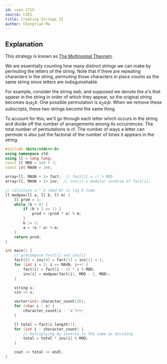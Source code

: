 ```yaml
---
id: cses-1715
source: CSES
title: Creating Strings II
author: Chongtian Ma
---
```


## Explanation

This strategy is known as [The Multinomial Theorem](https://en.wikipedia.org/wiki/Multinomial_theorem).

We are essentially counting how many distinct strings we can make by permuting the letters of the string. Note that if there are repeating characters in the string, permuting those characters in place counts as the same string since letters are indisguinshable.

For example, consider the string $aab$, and supposed we denote the $a$'s that sppear in the string in order of which they appear, so the original string becomes $a_1a_2b$. One possible permutation is $a_2a_1b$. When we remove these subscripts, these two strings become the same thing.

To account for this, we'll go through each letter which occurs in the string and divide off the number of arrangements among its occurrences. The total number of permutations is $n!$. The number of ways a letter can permute is also just the factorial of the number of times it appears in the string.

<LanguageSection>

<CPPSection>

```cpp
#include <bits/stdc++.h>
using namespace std;
using ll = long long;
const ll MOD = 1e9 + 7;
const int MAXN = 1e6;

array<ll, MAXN + 1> fact;  // fact[i] = i! % MOD
array<ll, MAXN + 1> inv;  // inv[i] = modular inverse of fact[i];

// calculate a ^ b (mod m) in log b time
ll modpow(ll a, ll b, ll m) {
	ll prod = 1;
	while (b > 0) {
		if (b % 2 == 1) {
			prod = (prod * a) % m;
		}
		b /= 2;
		a = (a * a) % m;
	}
	return prod;
}

int main() {
	// precompute fact[i] and inv[i]
	fact[0] = inv[0] = fact[1] = inv[1] = 1;
	for (int i = 2; i <= MAXN; i++) {
		fact[i] = fact[i - 1] * i % MOD;
		inv[i] = modpow(fact[i], MOD - 2, MOD);
	}

	string s;
	cin >> s;

	vector<int> character_count(26);
	for (char i : s) {
		character_count[i - 'a']++;
	}

	ll total = fact[s.length()];
	for (int i : character_count) {
		// multiplying by inverse is the same as dividing
		total = total * inv[i] % MOD;
	}

	cout << total << endl;
}
```

</CPPSection>

</LanguageSection>
